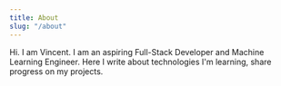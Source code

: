 ```yaml
---
title: About
slug: "/about"
---
```


Hi. 
I am Vincent. I am an aspiring Full-Stack Developer and Machine Learning Engineer. 
Here I write about technologies I'm learning, share progress on my projects.
